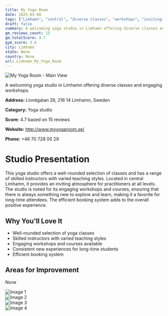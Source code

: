 ```yaml
---
title: My Yoga Room
date: 2025-03-08
tags: ["Limhamn", "central", "diverse classes", "workshops", "inviting atmosphere", "size", "Limhamn"]  
draft: false
summary: A welcoming yoga studio in Limhamn offering diverse classes and engaging workshops.
gm_reviews_count: 15
gm_totalScore: 4.7
gym_score: 3.6
city: Limhamn
state: None
country: None
url: Limhamn_My_Yoga_Room
---
```


<div className="aspect-[16/9] relative my-8">
  <img 
    src="https://lh5.googleusercontent.com/p/AF1QipMBkInV3fpnvirbN08RCcYtikhRBIpS1GKTGlhI=w1920-h1080-k-no"
    alt="My Yoga Room - Main View"
    className="object-cover absolute inset-0 w-full h-full rounded-lg"
  />
</div>

A welcoming yoga studio in Limhamn offering diverse classes and engaging workshops.

**Address:** Linnégatan 26, 216 14 Limhamn, Sweden

**Category:** Yoga studio

**Score:** 4.7 based on 15 reviews

**Website:** http://www.myyogaroom.se/

**Phone:** +46 70 728 00 29

# Studio Presentation

This yoga studio offers a well-rounded selection of classes and has a range of skilled instructors with varied teaching styles. Located in central Limhamn, it provides an inviting atmosphere for practitioners at all levels. The studio is noted for its engaging workshops and courses, ensuring that there is always something new to explore and learn, making it a favorite for long-time attendees. The efficient booking system adds to the overall positive experience.

## Why You'll Love It

- Well-rounded selection of yoga classes
- Skilled instructors with varied teaching styles
- Engaging workshops and courses available
- Consistent new experiences for long-time students
- Efficient booking system

## Areas for Improvement

None

<div className="grid grid-cols-1 xl:grid-cols-2 gap-4 my-8">
<div className="aspect-[4/3] relative"><img src="https://lh3.googleusercontent.com/p/AF1QipP3LSPnn1qRGtbpsHlx8PQZz9TEGwIzOECoERuc=w1920-h1080-k-no" alt="Image 1" className="object-cover absolute inset-0 w-full h-full rounded-lg" /></div>
<div className="aspect-[4/3] relative"><img src="https://lh5.googleusercontent.com/p/AF1QipO7cLEVRpemEi7sDucRGJU67hpjGI84AVqkmEw_=w1920-h1080-k-no" alt="Image 2" className="object-cover absolute inset-0 w-full h-full rounded-lg" /></div>
<div className="aspect-[4/3] relative"><img src="https://lh5.googleusercontent.com/p/AF1QipNHf4fZO5ZxYgFE5zOjvielj2dEh6k3eCoIEm5n=w1920-h1080-k-no" alt="Image 3" className="object-cover absolute inset-0 w-full h-full rounded-lg" /></div>
<div className="aspect-[4/3] relative"><img src="https://lh5.googleusercontent.com/p/AF1QipPeA1dpcGaP-lwAph02Xv28EfnHKNI8vO-Bg2zp=w1920-h1080-k-no" alt="Image 4" className="object-cover absolute inset-0 w-full h-full rounded-lg" /></div>
</div>